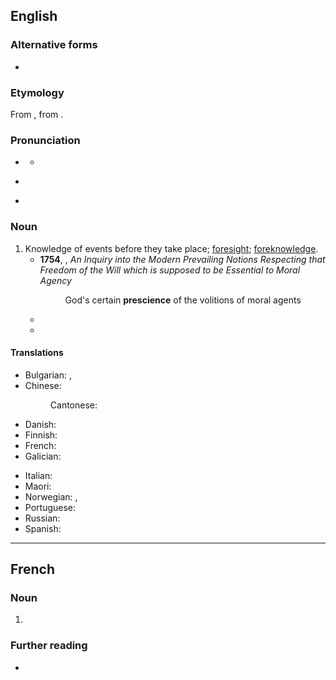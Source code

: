 ==English==

===Alternative forms===
* {{l|en|præscience}} {{qualifier|archaic}}

===Etymology===
{{root|en|ine-pro|*skey-}}
From {{der|en|fr|prescience|}}, from {{der|en|la|praescientia|}}.

===Pronunciation===
* {{a|RP}} {{IPA|en|/ˈpɹɛsɪ.əns/}}
** {{audio|en|LL-Q1860 (eng)-Vealhurl-prescience.wav|Audio (UK)}}
* {{a|US}} {{IPA|en|/ˈpɹɛʃɨns/}}
* {{rhymes|en|ɛsɪəns|s=3}}

===Noun===
{{en-noun|-|s}}

# Knowledge of events before they take place; [[foresight]]; [[foreknowledge]].
#* '''1754''', {{w|Jonathan Edwards (theologian)|Jonathan Edwards}}, ''An Inquiry into the Modern Prevailing Notions Respecting that Freedom of the Will which is supposed to be Essential to Moral Agency''
#*: God's certain '''prescience''' of the volitions of moral agents
#* {{quote-book|en|year=1815|author={{w|Lydia Sigourney}}|title=Moral Pieces in Prose and Verse|section=On a Sleeping Infant|page=198|text=O thou, who thus the eye hast veil'd,<br>The book of fate so slowly given,<br>I thank thee, that thou hast conceal'd<br>From man the '''prescience''' of heaven.}}
#* {{quote-journal|en|date=2020 September 23|author=Paul Bigland|title=The tragic tale of the Tay Bridge disaster|journal=Rail|page=83|text=With '''prescience''', the Barlows designed them to withstand a third more weight than they would be expected to bear in normal conditions - future proofing the bridge for the weight of trains we see using it today.}}

====Translations====
{{trans-top|Knowledge of events before they take place; foresight; foreknowledge}}
* Bulgarian: {{t+|bg|предвиждане|n}}, {{t+|bg|далновидност|f}}
* Chinese:
*: Cantonese: {{t|yue|先見之明|tr=zin1 gin3 zi1 ming4}}
* Danish: {{t|da|klarsyn|n}}
* Finnish: {{t|fi|etukäteistieto}}
* French: {{t+|fr|prescience|f}}
* Galician: {{t|gl|presciencia|f}}
{{trans-mid}}
* Italian: {{t|it|preveggenza|f}}
* Maori: {{t|mi|matakite}}
* Norwegian: {{t|no|klarsyn|n}}, {{t|no|framsyn}}
* Portuguese: {{t+|pt|presciência|f}}
* Russian: {{t+|ru|предви́дение|n}}
* Spanish: {{t+|es|presciencia|f}}
{{trans-bottom}}
----

==French==

===Noun===
{{fr-noun|f}}

# {{l|en|prescience}}

===Further reading===
* {{R:TLFi}}
